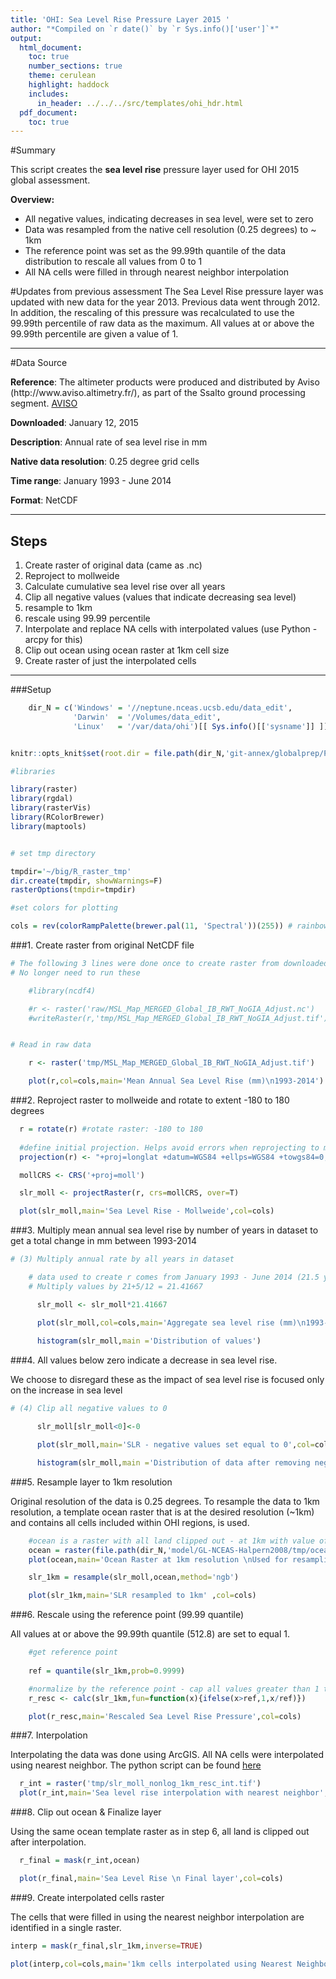 ```yaml
---
title: 'OHI: Sea Level Rise Pressure Layer 2015 '
author: "*Compiled on `r date()` by `r Sys.info()['user']`*"
output: 
  html_document:
    toc: true
    number_sections: true
    theme: cerulean
    highlight: haddock
    includes: 
      in_header: ../../../src/templates/ohi_hdr.html
  pdf_document:
    toc: true
---
```


#Summary

This script creates the **sea level rise** pressure layer used for OHI 2015 global assessment.  

**Overview:**

- All negative values, indicating decreases in sea level, were set to zero  
- Data was resampled from the native cell resolution (0.25 degrees) to ~ 1km
- The reference point was set as the 99.99th quantile of the data distribution to rescale all values from 0 to 1
- All NA cells were filled in through nearest neighbor interpolation


#Updates from previous assessment
The Sea Level Rise pressure layer was updated with new data for the year 2013. Previous data went through 2012. In addition, the rescaling of this pressure was recalculated to use the 99.99th percentile of raw data as the maximum. All values at or above the 99.99th percentile are given a value of 1.

***
#Data Source

**Reference**:  The altimeter products were produced and distributed by Aviso (http://www.aviso.altimetry.fr/), as part of the Ssalto ground processing segment. [AVISO](http://www.aviso.altimetry.fr/en/data/products/ocean-indicators-products/mean-sea-level/products-images.html)

**Downloaded**: January 12, 2015  

**Description**:  Annual rate of sea level rise in mm

**Native data resolution**: 0.25 degree grid cells

**Time range**: January 1993 - June 2014  

**Format**:  NetCDF

***

## Steps
 1. Create raster of original data (came as .nc)
 2. Reproject to mollweide
 3. Calculate cumulative sea level rise over all years
 4. Clip all negative values (values that indicate decreasing sea level)
 5. resample to 1km
 6. rescale using 99.99 percentile
 7. Interpolate and replace NA cells with interpolated values (use Python - arcpy for this)
 8. Clip out ocean using ocean raster at 1km cell size
 9. Create raster of just the interpolated cells

***  

###Setup

```r

    dir_N = c('Windows' = '//neptune.nceas.ucsb.edu/data_edit',
              'Darwin'  = '/Volumes/data_edit',
              'Linux'   = '/var/data/ohi')[[ Sys.info()[['sysname']] ]]


knitr::opts_knit$set(root.dir = file.path(dir_N,'git-annex/globalprep/Pressures_SeaLevelRise'))

#libraries

library(raster)
library(rgdal)
library(rasterVis)
library(RColorBrewer)
library(maptools)


# set tmp directory

tmpdir='~/big/R_raster_tmp'
dir.create(tmpdir, showWarnings=F)
rasterOptions(tmpdir=tmpdir)

#set colors for plotting

cols = rev(colorRampPalette(brewer.pal(11, 'Spectral'))(255)) # rainbow color scheme

```


###1. Create raster from original NetCDF file
```r

# The following 3 lines were done once to create raster from downloaded NetCDF. 
# No longer need to run these

    #library(ncdf4)

    #r <- raster('raw/MSL_Map_MERGED_Global_IB_RWT_NoGIA_Adjust.nc')
    #writeRaster(r,'tmp/MSL_Map_MERGED_Global_IB_RWT_NoGIA_Adjust.tif')


# Read in raw data

    r <- raster('tmp/MSL_Map_MERGED_Global_IB_RWT_NoGIA_Adjust.tif')

    plot(r,col=cols,main='Mean Annual Sea Level Rise (mm)\n1993-2014')
```

###2. Reproject raster to mollweide and rotate to extent -180 to 180 degrees

```r

  r = rotate(r) #rotate raster: -180 to 180
  
  #define initial projection. Helps avoid errors when reprojecting to mollweide
  projection(r) <- "+proj=longlat +datum=WGS84 +ellps=WGS84 +towgs84=0,0,0" 

  mollCRS <- CRS('+proj=moll')

  slr_moll <- projectRaster(r, crs=mollCRS, over=T)  

  plot(slr_moll,main='Sea Level Rise - Mollweide',col=cols)
```

###3. Multiply mean annual sea level rise by number of years in dataset to get a total change in mm between 1993-2014
```r
# (3) Multiply annual rate by all years in dataset

    # data used to create r comes from January 1993 - June 2014 (21.5 years)
    # Multiply values by 21+5/12 = 21.41667

      slr_moll <- slr_moll*21.41667

      plot(slr_moll,col=cols,main='Aggregate sea level rise (mm)\n1993-2014')
    
      histogram(slr_moll,main ='Distribution of values')

```

###4. All values below zero indicate a decrease in sea level rise.  

We choose to disregard these as the impact of sea level rise is focused only on the increase in sea level
```r
# (4) Clip all negative values to 0

      slr_moll[slr_moll<0]<-0

      plot(slr_moll,main='SLR - negative values set equal to 0',col=cols)

      histogram(slr_moll,main ='Distribution of data after removing negative values')
```

###5. Resample layer to 1km resolution

Original resolution of the data is 0.25 degrees. To resample the data to 1km resolution, a template ocean raster that is at the desired resolution (~1km) and contains all cells included within OHI regions, is used.
```r

    #ocean is a raster with all land clipped out - at 1km with value of 1
    ocean = raster(file.path(dir_N,'model/GL-NCEAS-Halpern2008/tmp/ocean.tif'))
    plot(ocean,main='Ocean Raster at 1km resolution \nUsed for resampling and clipping')

    slr_1km = resample(slr_moll,ocean,method='ngb')

    plot(slr_1km,main='SLR resampled to 1km' ,col=cols)
```

###6. Rescale using the reference point (99.99 quantile)

All values at or above the 99.99th quantile (512.8) are set to equal 1.
```r

    #get reference point
   
    ref = quantile(slr_1km,prob=0.9999)

    #normalize by the reference point - cap all values greater than 1 to 1
    r_resc <- calc(slr_1km,fun=function(x){ifelse(x>ref,1,x/ref)})

    plot(r_resc,main='Rescaled Sea Level Rise Pressure',col=cols)
```

###7. Interpolation  

Interpolating the data was done using ArcGIS. All NA cells were interpolated using nearest neighbor. The python script can be found [here](https://github.com/OHI-Science/ohiprep/blob/master/globalprep/Pressures_SeaLevelRise/scripts/SLR_interpolation.py)  
```r

  r_int = raster('tmp/slr_moll_nonlog_1km_resc_int.tif')
  plot(r_int,main='Sea level rise interpolation with nearest neighbor',col=cols)
```


###8. Clip out ocean & Finalize layer

Using the same ocean template raster as in step 6, all land is clipped out after interpolation.
```r

  r_final = mask(r_int,ocean)

  plot(r_final,main='Sea Level Rise \n Final layer',col=cols)
```

###9. Create interpolated cells raster

The cells that were filled in using the nearest neighbor interpolation are identified in a single raster.
```r

interp = mask(r_final,slr_1km,inverse=TRUE)

plot(interp,col=cols,main='1km cells interpolated using Nearest Neighbor')
```